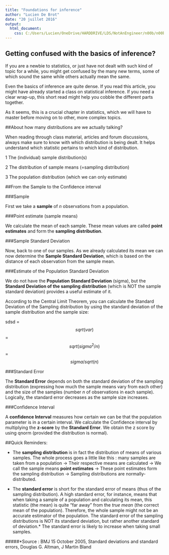 ```yaml
---
title: "Foundations for inference"
author: "Lucien De Brot"
date: "20 juillet 2016"
output: 
  html_document: 
    css: C:/Users/Lucien/OneDrive/HARDDRIVE/LDS/NotAnEngineer/n00b/n00b.css
---
```


## Getting confused with the basics of inference?

If you are a newbie to statistics, or just have not dealt with such kind of topic for a while, you might get confused by the many new terms, some of which sound the same while others actually mean the same.

Even the basics of inference are quite dense. If you read this article, you might have already started a class on statistical inference. If you need a clear wrap-up, this short read might help you cobble the different parts together.

As it seems, this is a crucial chapter in statistics, which we will have to master before moving on to other, more complex topics. 

##About how many distributions are we actually talking?

When reading through class material, articles and forum discussions, always make sure to know with which distribution is being dealt. It helps understand which statistic pertains to which kind of distribution.

1 The (individual) sample distribution(s)

2 The distribution of sample means (=sampling distribution)

3 The population distribution (which we can only estimate)

##From the Sample to the Confidence interval



###Sample

First we take a **sample** of *n* observations from a population.

###Point estimate (sample means)

We calculate the mean of each sample. These mean values are called **point estimates** and form the **sampling distribution**.

###Sample Standard Deviation

Now, back to one of our samples. As we already calculated its mean we can now determine the **Sample Standard Deviation**, which is based on the distance of each observation from the sample mean. 

###Estimate of the Population Standard Deviation

We do not have the **Population Standard Deviation** (sigma), but the **Standard Deviation of the sampling distribution** (which is NOT the sample standard deviation) provides a useful estimate of it.

According to the Central Limit Theorem, you can calculate the Standard Deviation of the Sampling distribution by using the standard deviation of the sample distribution and the sample size:

sdsd = $$sqrt(var)$$ = $$sqrt(sigma^2/n)$$ = $$ sigma/sqrt(n)$$

###Standard Error

The **Standard Error** depends on both the standard deviation of the sampling distribution (expressing how much the sample means vary from each other) and the size of the samples (number *n* of observations in each sample). Logically, the standard error decreases as the sample size increases.

###Confidence Interval

A **confidence Interval** measures how certain we can be that the population parameter is in a certain interval. We calculate the Confidence interval by multiplying the **z-score** by the **Standard Error**. We obtain the z score by using qnorm (provided the distribution is normal).

##Quick Reminders:

* The **sampling distribution** is in fact the distribution of means of various samples. The whole process goes a little like this : many samples are taken from a population -> Their respective means are calculated -> We call the sample means **point estimates** -> These point estimates form the sampling distribution -> Sampling distributions are normally-distributed.

* The **standard error** is short for the standard error of means (thus of the sampling distribution). A high standard error, for instance, means that when taking a sample of a population and calculating its mean, this statistic (the mean) is quite "far away" from the *true mean* (the correct mean of the population). Therefore, the whole sample might not be an accurate estimator of the population. The standard error of the sampling distributions is NOT its standard deviation, but rather another standard of deviation.* The standard error is likely to increase when taking small samples. 

#####*Source : BMJ 15 October 2005, Standard deviations and standard errors, Douglas G. Altman, J Martin Bland
